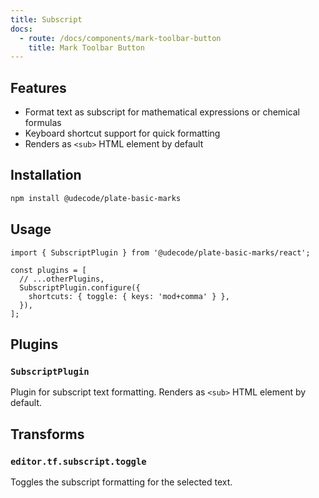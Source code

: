 ```yaml
---
title: Subscript
docs:
  - route: /docs/components/mark-toolbar-button
    title: Mark Toolbar Button
---
```


<ComponentPreview name="basic-marks-demo" />

<PackageInfo>

## Features

- Format text as subscript for mathematical expressions or chemical formulas
- Keyboard shortcut support for quick formatting
- Renders as `<sub>` HTML element by default

</PackageInfo>

## Installation

```bash
npm install @udecode/plate-basic-marks
```

## Usage

```tsx
import { SubscriptPlugin } from '@udecode/plate-basic-marks/react';

const plugins = [
  // ...otherPlugins,
  SubscriptPlugin.configure({
    shortcuts: { toggle: { keys: 'mod+comma' } },
  }),
];
```

## Plugins

### `SubscriptPlugin`

Plugin for subscript text formatting. Renders as `<sub>` HTML element by default.

## Transforms

### `editor.tf.subscript.toggle`

Toggles the subscript formatting for the selected text. 